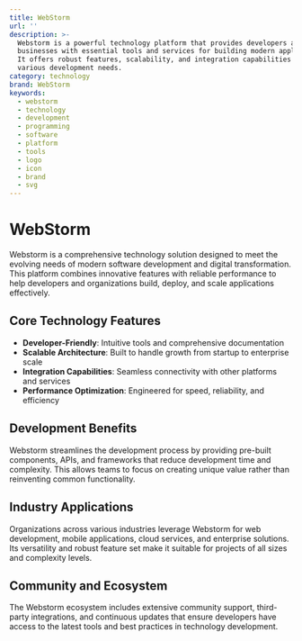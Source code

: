 ```yaml
---
title: WebStorm
url: ''
description: >-
  Webstorm is a powerful technology platform that provides developers and
  businesses with essential tools and services for building modern applications.
  It offers robust features, scalability, and integration capabilities for
  various development needs.
category: technology
brand: WebStorm
keywords:
  - webstorm
  - technology
  - development
  - programming
  - software
  - platform
  - tools
  - logo
  - icon
  - brand
  - svg
---
```


# WebStorm

Webstorm is a comprehensive technology solution designed to meet the evolving needs of modern software development and digital transformation. This platform combines innovative features with reliable performance to help developers and organizations build, deploy, and scale applications effectively.

## Core Technology Features

- **Developer-Friendly**: Intuitive tools and comprehensive documentation
- **Scalable Architecture**: Built to handle growth from startup to enterprise scale
- **Integration Capabilities**: Seamless connectivity with other platforms and services
- **Performance Optimization**: Engineered for speed, reliability, and efficiency

## Development Benefits

Webstorm streamlines the development process by providing pre-built components, APIs, and frameworks that reduce development time and complexity. This allows teams to focus on creating unique value rather than reinventing common functionality.

## Industry Applications

Organizations across various industries leverage Webstorm for web development, mobile applications, cloud services, and enterprise solutions. Its versatility and robust feature set make it suitable for projects of all sizes and complexity levels.

## Community and Ecosystem

The Webstorm ecosystem includes extensive community support, third-party integrations, and continuous updates that ensure developers have access to the latest tools and best practices in technology development.
